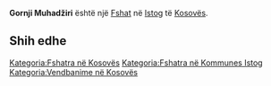 {{Fshat në Kosovës
 | Emri                = Gornji Muhadžiri
| srp_N_name = Gornji Muhadžiri
| srp_N_FULL_NAME_RO = Gornji Muhadžiri
| srp_N_FULL_NAME_ND_RO = Gornji Muhadziri
| srp_N_SORT_NAME_RG = GORNJIMUHADZIRI
| srp_N_FULL_NAME_RG = Gornji Muhadžiri
| srp_N_FULL_NAME_ND_RG = Gornji Muhadziri

 | Emri (Rasa dhanore) = 
 | Figura              = 
 | Shteti              = Kosovo
 | Komuna              = Istog
 | Kodi postar         = 
 | Sipërfaqja          = 

 | Popullsia           = 

 | Regj. i popullsisë  = 
 | Dend. e popullsisë  = 
 | Faqja zyrtare       = 
 <!--- Koordinatat ----> 
 | Gjerësia            = 42.433889
 | Gjatësia            = 21.501111
 | Lartësia            = 
}}
'''Gornji Muhadžiri''' është një [[Fshat]] në [[Istog]] të [[Kosovës]].

<!-- == Gjeografia == -->
<!-- == Historia == -->
<!-- == Demografia == -->
== Shih edhe ==
{{Komuna Istog}}
{{Kosovo-Administrata-Cung}}

[[Kategoria:Fshatra në Kosovës]]
[[Kategoria:Fshatra në Kommunes Istog]]
[[Kategoria:Vendbanime në Kosovës]]
